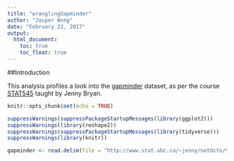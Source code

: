 ```yaml
---
title: "wranglingGapminder"
author: "Jasper Wong"
date: "February 22, 2017"
output:
  html_document:
    toc: true
    toc_float: true
---
```


##Introduction

This analysis profiles a look into the [gapminder](https://github.com/jennybc/gapminder) dataset, as per the course [STAT545](http://stat545.com/) taught by Jenny Bryan.

```r
knitr::opts_chunk$set(echo = TRUE)

suppressWarnings(suppressPackageStartupMessages(library(ggplot2)))
suppressWarnings(library(reshape2))
suppressWarnings(suppressPackageStartupMessages(library(tidyverse)))
suppressWarnings(library(knitr))
```

```r
gapminder <- read.delim(file = "http://www.stat.ubc.ca/~jenny/notOcto/STAT545A/examples/gapminder/data/gapminderDataFiveYear.txt")
```

##